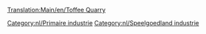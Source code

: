 [[Translation:Main/en/Toffee Quarry]]
{{Template:Industrieën/Nl
|image=ToffeeQuarry.png
|name=Toffeegroeve
|climates=[[Main/en/Klimaat/Nl#Speelgoedland|Speelgoedland]]
|accepts=Niets
|produces=[[Main/nl/Toffee|Toffee]]
|notes=Niet aanwezig in andere [[Main/nl/Klimaat|klimaten]].
}}

{{nl/Navbox Industrieën}}
[[Category:nl/Primaire industrie]]
[[Category:nl/Speelgoedland industrie]]